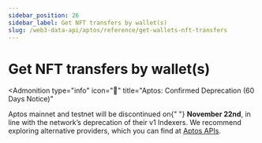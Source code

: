 ```yaml
---
sidebar_position: 26
sidebar_label: Get NFT transfers by wallet(s)
slug: /web3-data-api/aptos/reference/get-wallets-nft-transfers
---
```



# Get NFT transfers by wallet(s)


<Admonition
  type="info"
  icon="🚨"
  title="Aptos: Confirmed Deprecation (60 Days Notice)"
>
  <p>
    Aptos mainnet and testnet will be discontinued on{" "}
    <strong>November 22nd</strong>, in line with the network’s deprecation of
    their v1 Indexers. We recommend exploring alternative providers, which you
    can find at <a href="https://aptos.dev/en/build/apis">Aptos APIs</a>.
  </p>
</Admonition>
<ApiReference {...config["aptos-web3"].getWalletsNFTTransfers} />
